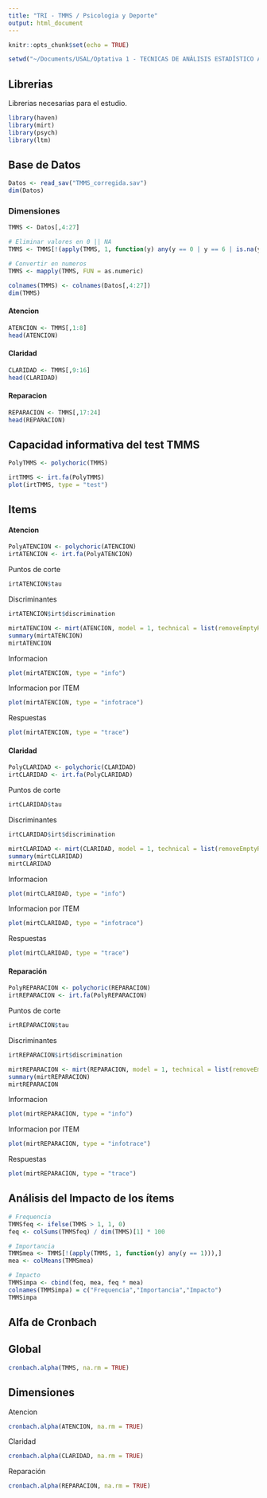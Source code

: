 ```yaml
---
title: "TRI - TMMS / Psicologia y Deporte"
output: html_document
---
```


```r
knitr::opts_chunk$set(echo = TRUE)

setwd("~/Documents/USAL/Optativa 1 - TECNICAS DE ANÁLISIS ESTADÍSTICO APLICADO A LA VALORACIÓN DE RECURSOS EN LA PSICOLOGÍA Y EL DEPORTE/Examen")
```

## Librerias

Librerias necesarias para el estudio.

```r
library(haven)
library(mirt)
library(psych)
library(ltm)
```

## Base de Datos


```r
Datos <- read_sav("TMMS_corregida.sav")
dim(Datos)
```

### Dimensiones

```r
TMMS <- Datos[,4:27]

# Eliminar valores en 0 || NA
TMMS <- TMMS[!(apply(TMMS, 1, function(y) any(y == 0 | y == 6 | is.na(y)))),]

# Convertir en numeros
TMMS <- mapply(TMMS, FUN = as.numeric)

colnames(TMMS) <- colnames(Datos[,4:27])
dim(TMMS)
```

#### Atencion

```r
ATENCION <- TMMS[,1:8]
head(ATENCION)
```

#### Claridad

```r
CLARIDAD <- TMMS[,9:16]
head(CLARIDAD)
```

#### Reparacion

```r
REPARACION <- TMMS[,17:24]
head(REPARACION)
```

## Capacidad informativa del test TMMS

```r
PolyTMMS <- polychoric(TMMS)

irtTMMS <- irt.fa(PolyTMMS)
plot(irtTMMS, type = "test")
```

## Items

#### Atencion

```r
PolyATENCION <- polychoric(ATENCION)
irtATENCION <- irt.fa(PolyATENCION)
```

Puntos de corte

```r
irtATENCION$tau
```

Discriminantes

```r
irtATENCION$irt$discrimination
```

```r
mirtATENCION <- mirt(ATENCION, model = 1, technical = list(removeEmptyRows=TRUE)) 
summary(mirtATENCION)
mirtATENCION
```

Informacion

```r
plot(mirtATENCION, type = "info")
```

Informacion por ITEM

```r
plot(mirtATENCION, type = "infotrace")
```

Respuestas

```r
plot(mirtATENCION, type = "trace")
```

#### Claridad

```r
PolyCLARIDAD <- polychoric(CLARIDAD)
irtCLARIDAD <- irt.fa(PolyCLARIDAD)
```

Puntos de corte

```r
irtCLARIDAD$tau
```

Discriminantes

```r
irtCLARIDAD$irt$discrimination
```

```r
mirtCLARIDAD <- mirt(CLARIDAD, model = 1, technical = list(removeEmptyRows=TRUE)) 
summary(mirtCLARIDAD)
mirtCLARIDAD
```
Informacion

```r
plot(mirtCLARIDAD, type = "info")
```

Informacion por ITEM

```r
plot(mirtCLARIDAD, type = "infotrace")
```

Respuestas

```r
plot(mirtCLARIDAD, type = "trace")
```

#### Reparación

```r
PolyREPARACION <- polychoric(REPARACION)
irtREPARACION <- irt.fa(PolyREPARACION)
```

Puntos de corte

```r
irtREPARACION$tau
```

Discriminantes

```r
irtREPARACION$irt$discrimination
```

```r
mirtREPARACION <- mirt(REPARACION, model = 1, technical = list(removeEmptyRows=TRUE)) 
summary(mirtREPARACION)
mirtREPARACION
```
Informacion

```r
plot(mirtREPARACION, type = "info")
```

Informacion por ITEM

```r
plot(mirtREPARACION, type = "infotrace")
```

Respuestas

```r
plot(mirtREPARACION, type = "trace")
```

## Análisis del Impacto de los ítems

```r
# Frequencia
TMMSfeq <- ifelse(TMMS > 1, 1, 0)
feq <- colSums(TMMSfeq) / dim(TMMS)[1] * 100

# Importancia
TMMSmea <- TMMS[!(apply(TMMS, 1, function(y) any(y == 1))),]
mea <- colMeans(TMMSmea)

# Impacto
TMMSimpa <- cbind(feq, mea, feq * mea)
colnames(TMMSimpa) = c("Frequencia","Importancia","Impacto")
TMMSimpa
```

## Alfa de Cronbach

## Global

```r
cronbach.alpha(TMMS, na.rm = TRUE)
```

## Dimensiones

Atencion

```r
cronbach.alpha(ATENCION, na.rm = TRUE)
```

Claridad

```r
cronbach.alpha(CLARIDAD, na.rm = TRUE)
```

Reparación

```r
cronbach.alpha(REPARACION, na.rm = TRUE)
```